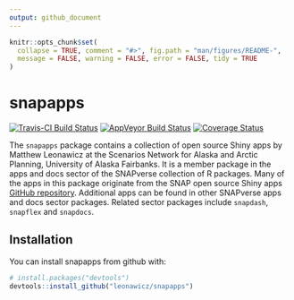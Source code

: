 ```yaml
---
output: github_document
---
```


<!-- README.md is generated from README.Rmd. Please edit that file -->

```r
knitr::opts_chunk$set(
  collapse = TRUE, comment = "#>", fig.path = "man/figures/README-",
  message = FALSE, warning = FALSE, error = FALSE, tidy = TRUE
)
```
# snapapps

[![Travis-CI Build Status](https://travis-ci.org/leonawicz/snapapps.svg?branch=master)](https://travis-ci.org/leonawicz/snapapps)
[![AppVeyor Build Status](https://ci.appveyor.com/api/projects/status/github/leonawicz/snapapps?branch=master&svg=true)](https://ci.appveyor.com/project/leonawicz/snapapps)
[![Coverage Status](https://img.shields.io/codecov/c/github/leonawicz/snapapps/master.svg)](https://codecov.io/github/leonawicz/snapapps?branch=master)

The `snapapps` package contains a collection of open source Shiny apps by Matthew Leonawicz at the Scenarios Network for Alaska and Arctic Planning, University of Alaska Fairbanks. It is a member package in the apps and docs sector of the SNAPverse collection of R packages. Many of the apps in this package originate from the SNAP open source Shiny apps [GitHub repository](https://github.com/ua-snap/shiny-apps). Additional apps can be found in other SNAPverse apps and docs sector packages. Related sector packages include `snapdash`, `snapflex` and `snapdocs`.

## Installation

You can install snapapps from github with:

```r
# install.packages("devtools")
devtools::install_github("leonawicz/snapapps")
```
